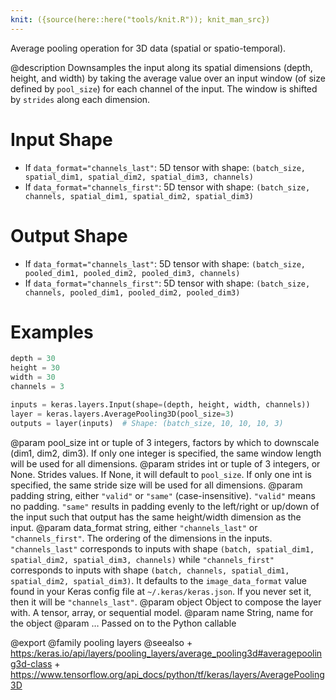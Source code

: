 ```yaml
---
knit: ({source(here::here("tools/knit.R")); knit_man_src})
---
```

Average pooling operation for 3D data (spatial or spatio-temporal).

@description
Downsamples the input along its spatial dimensions (depth, height, and
width) by taking the average value over an input window (of size defined by
`pool_size`) for each channel of the input. The window is shifted by
`strides` along each dimension.

# Input Shape
- If `data_format="channels_last"`:
    5D tensor with shape:
    `(batch_size, spatial_dim1, spatial_dim2, spatial_dim3, channels)`
- If `data_format="channels_first"`:
    5D tensor with shape:
    `(batch_size, channels, spatial_dim1, spatial_dim2, spatial_dim3)`

# Output Shape
- If `data_format="channels_last"`:
    5D tensor with shape:
    `(batch_size, pooled_dim1, pooled_dim2, pooled_dim3, channels)`
- If `data_format="channels_first"`:
    5D tensor with shape:
    `(batch_size, channels, pooled_dim1, pooled_dim2, pooled_dim3)`

# Examples
```python
depth = 30
height = 30
width = 30
channels = 3

inputs = keras.layers.Input(shape=(depth, height, width, channels))
layer = keras.layers.AveragePooling3D(pool_size=3)
outputs = layer(inputs)  # Shape: (batch_size, 10, 10, 10, 3)
```

@param pool_size int or tuple of 3 integers, factors by which to downscale
    (dim1, dim2, dim3). If only one integer is specified, the same
    window length will be used for all dimensions.
@param strides int or tuple of 3 integers, or None. Strides values. If None,
    it will default to `pool_size`. If only one int is specified, the
    same stride size will be used for all dimensions.
@param padding string, either `"valid"` or `"same"` (case-insensitive).
    `"valid"` means no padding. `"same"` results in padding evenly to
    the left/right or up/down of the input such that output has the same
    height/width dimension as the input.
@param data_format string, either `"channels_last"` or `"channels_first"`.
    The ordering of the dimensions in the inputs. `"channels_last"`
    corresponds to inputs with shape
    `(batch, spatial_dim1, spatial_dim2, spatial_dim3, channels)` while
    `"channels_first"` corresponds to inputs with shape
    `(batch, channels, spatial_dim1, spatial_dim2, spatial_dim3)`.
    It defaults to the `image_data_format` value found in your Keras
    config file at `~/.keras/keras.json`. If you never set it, then it
    will be `"channels_last"`.
@param object Object to compose the layer with. A tensor, array, or sequential model.
@param name String, name for the object
@param ... Passed on to the Python callable

@export
@family pooling layers
@seealso
+ <https:/keras.io/api/layers/pooling_layers/average_pooling3d#averagepooling3d-class>
+ <https://www.tensorflow.org/api_docs/python/tf/keras/layers/AveragePooling3D>

